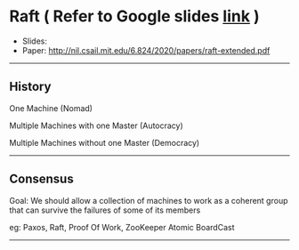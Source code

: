 
# Raft ( Refer to Google slides [link](https://docs.google.com/presentation/d/1SGINFd-6O_5SV0zVyYBnhfljiHjnGxvDL-WRFCYG-tA) )

- Slides: 
- Paper: http://nil.csail.mit.edu/6.824/2020/papers/raft-extended.pdf

---

## History

One Machine (Nomad)

Multiple Machines with one Master (Autocracy)

Multiple Machines without one Master (Democracy)

--- 

## Consensus

Goal: We should allow a collection of machines 
to work as a coherent group that can 
survive the failures of some of its members

eg: Paxos, Raft, Proof Of Work, ZooKeeper Atomic BoardCast

---
